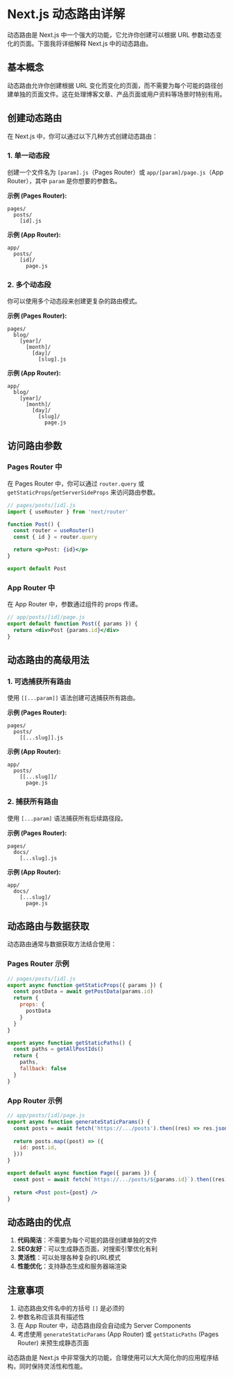 # Next.js 动态路由详解

动态路由是 Next.js 中一个强大的功能，它允许你创建可以根据 URL 参数动态变化的页面。下面我将详细解释 Next.js 中的动态路由。

## 基本概念

动态路由允许你创建根据 URL 变化而变化的页面，而不需要为每个可能的路径创建单独的页面文件。这在处理博客文章、产品页面或用户资料等场景时特别有用。

## 创建动态路由

在 Next.js 中，你可以通过以下几种方式创建动态路由：

### 1. 单一动态段

创建一个文件名为 `[param].js`（Pages Router）或 `app/[param]/page.js`（App Router），其中 `param` 是你想要的参数名。

**示例 (Pages Router):**
```
pages/
  posts/
    [id].js
```

**示例 (App Router):**
```
app/
  posts/
    [id]/
      page.js
```

### 2. 多个动态段

你可以使用多个动态段来创建更复杂的路由模式。

**示例 (Pages Router):**
```
pages/
  blog/
    [year]/
      [month]/
        [day]/
          [slug].js
```

**示例 (App Router):**
```
app/
  blog/
    [year]/
      [month]/
        [day]/
          [slug]/
            page.js
```

## 访问路由参数

### Pages Router 中

在 Pages Router 中，你可以通过 `router.query` 或 `getStaticProps`/`getServerSideProps` 来访问路由参数。

```jsx
// pages/posts/[id].js
import { useRouter } from 'next/router'

function Post() {
  const router = useRouter()
  const { id } = router.query

  return <p>Post: {id}</p>
}

export default Post
```

### App Router 中

在 App Router 中，参数通过组件的 props 传递。

```jsx
// app/posts/[id]/page.js
export default function Post({ params }) {
  return <div>Post {params.id}</div>
}
```

## 动态路由的高级用法

### 1. 可选捕获所有路由

使用 `[[...param]]` 语法创建可选捕获所有路由。

**示例 (Pages Router):**
```
pages/
  posts/
    [[...slug]].js
```

**示例 (App Router):**
```
app/
  posts/
    [[...slug]]/
      page.js
```

### 2. 捕获所有路由

使用 `[...param]` 语法捕获所有后续路径段。

**示例 (Pages Router):**
```
pages/
  docs/
    [...slug].js
```

**示例 (App Router):**
```
app/
  docs/
    [...slug]/
      page.js
```

## 动态路由与数据获取

动态路由通常与数据获取方法结合使用：

### Pages Router 示例

```jsx
// pages/posts/[id].js
export async function getStaticProps({ params }) {
  const postData = await getPostData(params.id)
  return {
    props: {
      postData
    }
  }
}

export async function getStaticPaths() {
  const paths = getAllPostIds()
  return {
    paths,
    fallback: false
  }
}
```

### App Router 示例

```jsx
// app/posts/[id]/page.js
export async function generateStaticParams() {
  const posts = await fetch('https://.../posts').then((res) => res.json())
 
  return posts.map((post) => ({
    id: post.id,
  }))
}

export default async function Page({ params }) {
  const post = await fetch(`https://.../posts/${params.id}`).then((res) => res.json())
  
  return <Post post={post} />
}
```

## 动态路由的优点

1. **代码简洁**：不需要为每个可能的路径创建单独的文件
2. **SEO友好**：可以生成静态页面，对搜索引擎优化有利
3. **灵活性**：可以处理各种复杂的URL模式
4. **性能优化**：支持静态生成和服务器端渲染

## 注意事项

1. 动态路由文件名中的方括号 `[]` 是必须的
2. 参数名称应该具有描述性
3. 在 App Router 中，动态路由段会自动成为 Server Components
4. 考虑使用 `generateStaticParams` (App Router) 或 `getStaticPaths` (Pages Router) 来预生成静态页面

动态路由是 Next.js 中非常强大的功能，合理使用可以大大简化你的应用程序结构，同时保持灵活性和性能。